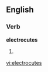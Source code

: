 ==English==

===Verb===
'''electrocutes'''

# {{third-person singular of|electrocute}}

[[vi:electrocutes]]